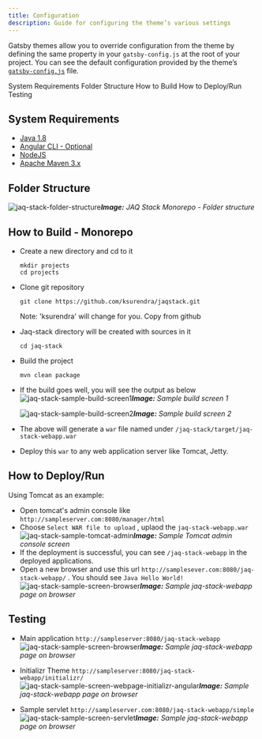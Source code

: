 ```yaml
---
title: Configuration
description: Guide for configuring the theme’s various settings
---
```


<PageDescription>

Gatsby themes allow you to override configuration from the theme by defining the same property in your `gatsby-config.js` at the root of your project. You can see the default configuration provided by the theme’s [`gatsby-config.js`](https://github.com/carbon-design-system/gatsby-theme-carbon/blob/master/packages/gatsby-theme-carbon/gatsby-config.js) file.

</PageDescription>

<AnchorLinks>
  <AnchorLink>System Requirements</AnchorLink>
  <AnchorLink>Folder Structure</AnchorLink>
  <AnchorLink>How to Build</AnchorLink>
  <AnchorLink>How to Deploy/Run</AnchorLink>
  <AnchorLink>Testing</AnchorLink>
</AnchorLinks>

## System Requirements

* [Java 1.8](http://www.oracle.com/technetwork/java/javase/downloads/jdk8-downloads-2133151.html)
* [Angular CLI - Optional](https://cli.angular.io/)
* [NodeJS](https://nodejs.org/en/download/)
* [Apache Maven 3.x](https://maven.apache.org/download.cgi)

## Folder Structure

![jaq-stack-folder-structure](https://user-images.githubusercontent.com/902972/39322677-4277b364-4950-11e8-8de4-7c311a51511e.png)***Image:*** *JAQ Stack Monorepo - Folder structure*


## How to Build - Monorepo

* Create a new directory and cd to it
  ```shell
  mkdir projects
  cd projects
  ```
* Clone git repository  
  ```shell
  git clone https://github.com/ksurendra/jaqstack.git
  ``` 
  Note: 'ksurendra' will change for you. Copy from github
* Jaq-stack directory will be created with sources in it
  ```shell
  cd jaq-stack
  ```
* Build the project
  ```
  mvn clean package
  ```
* If the build goes well, you will see the output as below
  ![jaq-stack-sample-build-screen1](https://user-images.githubusercontent.com/902972/39282460-15835c04-48cf-11e8-8f04-2c4d699ac843.png)***Image:*** *Sample build screen 1*
  
  ![jaq-stack-sample-build-screen2](https://user-images.githubusercontent.com/902972/39282459-156fa466-48cf-11e8-8c3f-ecc852b4d2df.png)***Image:*** *Sample build screen 2*
* The above will generate a `war` file named under `/jaq-stack/target/jaq-stack-webapp.war`
* Deploy this `war` to any web application server like Tomcat, Jetty.

## How to Deploy/Run
Using Tomcat as an example:
* Open tomcat's admin console like `http://sampleserver.com:8080/manager/html` 
* Choose `Select WAR file to upload` , uplaod the `jaq-stack-webapp.war`
  ![jaq-stack-sample-tomcat-admin](https://user-images.githubusercontent.com/902972/39284635-dfe0e0b6-48d9-11e8-9211-c5650ff5e8a3.png)***Image:*** *Sample Tomcat admin console screen*
* If the deployment is successful, you can see `/jaq-stack-webapp` in the deployed applications.
* Open a new browser and use this url `http://samplesever.com:8080/jaq-stack-webapp/` . You should see `Java Hello World!`
  ![jaq-stack-sample-screen-browser](https://user-images.githubusercontent.com/902972/39284861-0d430d80-48db-11e8-8b96-16719b595e96.png)***Image:*** *Sample jaq-stack-webapp page on browser*


## Testing
* Main application `http://sampleserver:8080/jaq-stack-webapp`
  ![jaq-stack-sample-screen-browser](https://user-images.githubusercontent.com/902972/39284861-0d430d80-48db-11e8-8b96-16719b595e96.png)***Image:*** *Sample jaq-stack-webapp page on browser*


* Initializr Theme `http://sampleserver:8080/jaq-stack-webapp/initializr/` 
  ![jaq-stack-sample-screen-webpage-initializr-angular](https://user-images.githubusercontent.com/902972/39497157-a23decd0-4d67-11e8-910e-bd5d9de73991.png)***Image:*** *Sample jaq-stack-webapp page on browser*


* Sample servlet `http://sampleserver.com:8080/jaq-stack-webapp/simple`
  ![jaq-stack-sample-screen-servlet](https://user-images.githubusercontent.com/902972/39284983-aeb1daac-48db-11e8-93c6-c3169d0de848.png)***Image:*** *Sample jaq-stack-webapp page on browser*
